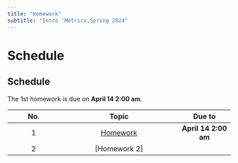 ```yaml
---
title: "Homework"
subtitle: "Intro 'Metrics,Spring 2024"
---
```


# Schedule

::: callout-tip
## Schedule

The 1st homework is due on **April 14 2:00 am**.

:::

| No. |                                   Topic                                   | Due to |
|:---------------:|:------------------------------------:|:---------------:|
|  1  | [Homework](<https://byelenin.github.io/Metrics_2023/HWs/HW1_2024.pdf>) |    **April 14 2:00 am**    |
|  2  |                              \[Homework 2\]                               |        |
